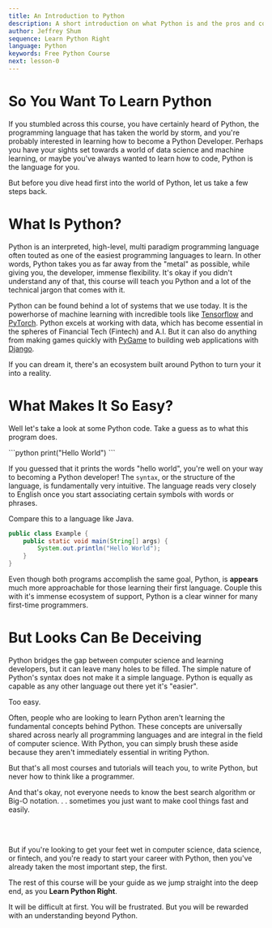 ```yaml
---
title: An Introduction to Python
description: A short introduction on what Python is and the pros and cons of learning Python.
author: Jeffrey Shum
sequence: Learn Python Right
language: Python
keywords: Free Python Course
next: lesson-0
---
```


# So You Want To Learn Python

If you stumbled across this course, you have certainly heard of Python, the programming language that has taken the world by storm,
and you're probably interested in learning how to become a Python Developer. Perhaps you have your sights set towards a world of data science and machine learning,
or maybe you've always wanted to learn how to code, Python is the language for you.

But before you dive head first into the world of Python, let us take a few steps back.

# What Is Python?

Python is an interpreted, high-level, multi paradigm programming language often touted as one of the easiest programming languages to learn.
In other words, Python takes you as far away from the "metal" as possible, while giving you, the developer, immense flexibility.
It's okay if you didn't understand any of that, this course will teach you Python and a lot of the technical jargon that comes with it.

Python can be found behind a lot of systems that we use today. It is the powerhorse of machine learning with incredible tools like 
[Tensorflow](https://www.tensorflow.org/) and [PyTorch](https://pytorch.org/). Python excels at working with data, which has become essential in the spheres of Financial Tech (Fintech) and A.I.
But it can also do anything from making games quickly with [PyGame](https://www.pygame.org/) to building web applications with [Django](https://www.djangoproject.com/). 

If you can dream it, there's an ecosystem built around Python to turn your it into a reality.

# What Makes It So Easy?

Well let's take a look at some Python code. Take a guess as to what this program does.

<CodeTitle name="example.py" language="python" />
```python 
print("Hello World")
```

If you guessed that it prints the words "hello world", you're well on your way to
becoming a Python developer! The ```syntax```, or the structure of the language, is fundamentally very intuitive.
The language reads very closely to English once you start associating certain symbols with words or phrases.

Compare this to a language like Java.
<CodeTitle name="example.class" language="java" />
```java
public class Example {
    public static void main(String[] args) {
        System.out.println("Hello World");
    }
}
```

Even though both programs accomplish the same goal, Python, is **appears** much more approachable for those learning their first language.
Couple this with it's immense ecosystem of support, Python is a clear winner for many first-time programmers.

# But Looks Can Be Deceiving

Python bridges the gap between computer science and learning developers, but it can leave many holes to be filled.
The simple nature of Python's syntax does not make it a simple language.
Python is equally as capable as any other language out there yet it's "easier".

Too easy.

Often, people who are looking to learn Python aren't learning the fundamental concepts behind Python.
These concepts are universally shared across nearly all programming languages and are integral in the field of computer science.
With Python, you can simply brush these aside because they aren't immediately essential in writing Python.

But that's all most courses and tutorials will teach you, to write Python, but never how to think like a programmer.

And that's okay, not everyone needs to know the best search algorithm or Big-O notation. . . sometimes you just want to make cool things fast and easily.

<br></br>

But if you're looking to get your feet wet in computer science, data science, or fintech, and you're ready to start your career with Python, then you've already taken the most important step,
the first.

The rest of this course will be your guide as we jump straight into the deep end, as you **Learn Python Right**.

It will be difficult at first. You will be frustrated. But you will be rewarded with an understanding beyond Python.